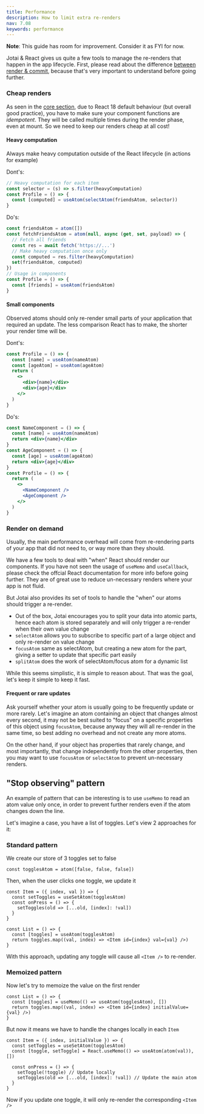 ```yaml
---
title: Performance
description: How to limit extra re-renders
nav: 7.08
keywords: performance
---
```


**Note**: This guide has room for improvement. Consider it as FYI for now.

Jotai & React gives us quite a few tools to manage the re-renders that happen in the app lifecycle.
First, please read about the difference [between render & commit](https://reactjs.org/blog/2018/09/10/introducing-the-react-profiler.html#browsing-commits), because that's very important to understand before going further.

### Cheap renders

As seen in the [core section](../core/atom.mdx), due to React 18 default behaviour (but overall good practice), you have to make sure your component functions are _idempotent_.
They will be called multiple times during the render phase, even at mount. So we need to keep our renders cheap at all cost!

#### Heavy computation

Always make heavy computation outside of the React lifecycle (in actions for example)

Dont's:

```js
// Heavy computation for each item
const selector = (s) => s.filter(heavyComputation)
const Profile = () => {
  const [computed] = useAtom(selectAtom(friendsAtom, selector))
}
```

Do's:

```js
const friendsAtom = atom([])
const fetchFriendsAtom = atom(null, async (get, set, payload) => {
  // Fetch all friends
  const res = await fetch('https://...')
  // Make heavy computation once only
  const computed = res.filter(heavyComputation)
  set(friendsAtom, computed)
})
// Usage in components
const Profile = () => {
  const [friends] = useAtom(friendsAtom)
}
```

#### Small components

Observed atoms should only re-render small parts of your application that required an update. The less comparison React has to make, the shorter your render time will be.

Dont's:

```jsx
const Profile = () => {
  const [name] = useAtom(nameAtom)
  const [ageAtom] = useAtom(ageAtom)
  return (
    <>
      <div>{name}</div>
      <div>{age}</div>
    </>
  )
}
```

Do's:

```jsx
const NameComponent = () => {
  const [name] = useAtom(nameAtom)
  return <div>{name}</div>
}
const AgeComponent = () => {
  const [age] = useAtom(ageAtom)
  return <div>{age}</div>
}
const Profile = () => {
  return (
    <>
      <NameComponent />
      <AgeComponent />
    </>
  )
}
```

### Render on demand

Usually, the main performance overhead will come from re-rendering parts of your app that did not need to, or way more than they should.

We have a few tools to deal with "when" React should render our components. If you have not seen the usage of `useMemo` and `useCallback`, please check the offcial React documentation for more info before going further.
They are of great use to reduce un-necessary renders where your app is not fluid.

But Jotai also provides its set of tools to handle the "when" our atoms should trigger a re-render.

- Out of the box, Jotai encourages you to split your data into atomic parts, hence each atom is stored separately and will only trigger a re-render when their own value change
- `selectAtom` allows you to subscribe to specific part of a large object and only re-render on value change
- `focusAtom` same as selectAtom, but creating a new atom for the part, giving a setter to update that specific part easily
- `splitAtom` does the work of selectAtom/focus atom for a dynamic list

While this seems simplistic, it is simple to reason about. That was the goal, let's keep it simple to keep it fast.

#### Frequent or rare updates

Ask yourself whether your atom is usually going to be frequently update or more rarely.
Let's imagine an atom containing an object that changes almost every second, it may not be best suited to "focus" on a specific properties of this object using `focusAtom`, because anyway they will all re-render in the same time, so best adding no overhead and not create any more atoms.

On the other hand, if your object has properties that rarely change, and most importantly, that change independently from the other properties, then you may want to use `focusAtom` or `selectAtom` to prevent un-necessary renders.

## "Stop observing" pattern

An example of pattern that can be interesting is to use `useMemo` to read an atom value only once, in order to prevent further renders even if the atom changes down the line.

Let's imagine a case, you have a list of toggles. Let's view 2 approaches for it:

### Standard pattern

We create our store of 3 toggles set to false

```tsx
const togglesAtom = atom([false, false, false])
```

Then, when the user clicks one toggle, we update it

```tsx
const Item = ({ index, val }) => {
  const setToggles = useSetAtom(togglesAtom)
  const onPress = () => {
    setToggles(old => [...old, [index]: !val])
  }
}

const List = () => {
  const [toggles] = useAtom(togglesAtom)
  return toggles.map((val, index) => <Item id={index} val={val} />)
}
```

With this approach, updating any toggle will cause all `<Item />` to re-render.

### Memoized pattern

Now let's try to memoize the value on the first render

```tsx
const List = () => {
  const [toggles] = useMemo(() => useAtom(togglesAtom), [])
  return toggles.map((val, index) => <Item id={index} initialValue={val} />)
}
```

But now it means we have to handle the changes locally in each `Item`

```tsx
const Item = ({ index, initialValue }) => {
  const setToggles = useSetAtom(togglesAtom)
  const [toggle, setToggle] = React.useMemo(() => useAtom(atom(val)), [])

  const onPress = () => {
    setToggle(!toggle) // Update locally
    setToggles(old => [...old, [index]: !val]) // Update the main atom
  }
}
```

Now if you update one toggle, it will only re-render the corresponding `<Item />`
